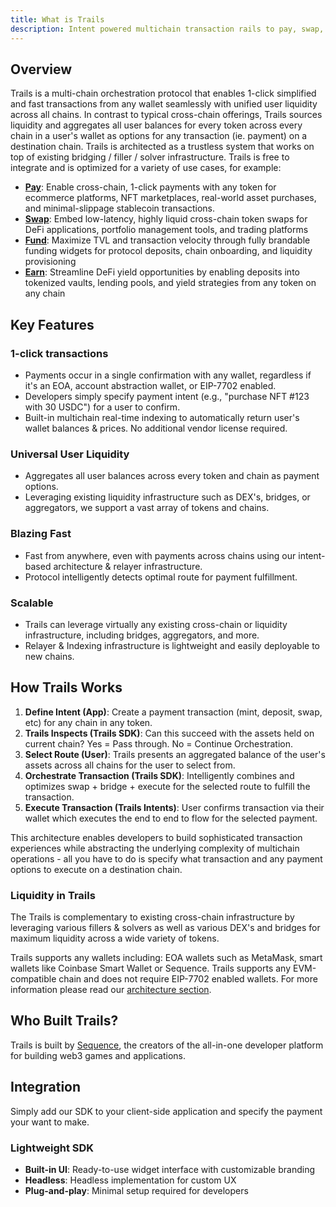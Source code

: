 ```yaml
---
title: What is Trails
description: Intent powered multichain transaction rails to pay, swap, fund, or earn in 1-click with any wallet, token or chain.
---
```



## Overview

Trails is a multi-chain orchestration protocol that enables 1-click simplified and fast transactions from any wallet seamlessly with unified user liquidity across all chains.
In contrast to typical cross-chain offerings, Trails sources liquidity and aggregates all user balances for every token across every chain in a user's wallet
as options for any transaction (ie. payment) on a destination chain. Trails is architected as a trustless system that
works on top of existing bridging / filler / solver infrastructure. Trails is free to integrate and is optimized for a variety of use cases, for example:

- **[Pay](/examples/pay)**: Enable cross-chain, 1-click payments with any token for ecommerce platforms, NFT marketplaces, real-world asset purchases, and minimal-slippage stablecoin transactions.
- **[Swap](/examples/swap)**: Embed low-latency, highly liquid cross-chain token swaps for DeFi applications, portfolio management tools, and trading platforms
- **[Fund](/examples/fund)**: Maximize TVL and transaction velocity through fully brandable funding widgets for protocol deposits, chain onboarding, and liquidity provisioning
- **[Earn](/examples/earn)**: Streamline DeFi yield opportunities by enabling deposits into tokenized vaults, lending pools, and yield strategies from any token on any chain


## Key Features

### 1-click transactions
- Payments occur in a single confirmation with any wallet, regardless if it's an EOA, account abstraction wallet, or EIP-7702 enabled.
- Developers simply specify payment intent (e.g., "purchase NFT #123 with 30 USDC") for a user to confirm.
- Built-in multichain real-time indexing to automatically return user's wallet balances & prices. No additional vendor license required.

### Universal User Liquidity
- Aggregates all user balances across every token and chain as payment options.
- Leveraging existing liquidity infrastructure such as DEX's, bridges, or aggregators, we support a vast array of tokens and chains.

### Blazing Fast
- Fast from anywhere, even with payments across chains using our intent-based architecture & relayer infrastructure.
- Protocol intelligently detects optimal route for payment fulfillment.

### Scalable
- Trails can leverage virtually any existing cross-chain or liquidity infrastructure, including bridges, aggregators, and more.
- Relayer & Indexing infrastructure is lightweight and easily deployable to new chains.

## How Trails Works

1. **Define Intent (App)**: Create a payment transaction (mint, deposit, swap, etc) for any chain in any token.
2. **Trails Inspects (Trails SDK)**: Can this succeed with the assets held on current chain? Yes = Pass through. No = Continue Orchestration.
3. **Select Route (User)**: Trails presents an aggregated balance of the user's assets across all chains for the user to select from.
4. **Orchestrate Transaction (Trails SDK)**: Intelligently combines and optimizes swap + bridge + execute for the selected route to fulfill the transaction.
5. **Execute Transaction (Trails Intents)**: User confirms transaction via their wallet which executes the end to end to flow for the selected payment.

This architecture enables developers to build sophisticated transaction experiences while abstracting the underlying complexity of multichain operations - all you have to do is specify what transaction and any payment options to execute
on a destination chain.

### Liquidity in Trails



The Trails is complementary to existing cross-chain infrastructure by leveraging various fillers & solvers as well as various DEX's and bridges for maximum liquidity across a wide variety of tokens.

Trails supports any wallets including: EOA wallets such as MetaMask, smart wallets like Coinbase Smart Wallet or Sequence. Trails supports any EVM-compatible chain
and does not require EIP-7702 enabled wallets. For more information please read our [architecture section](/architecture/how-it-works).


## Who Built Trails?

Trails is built by [Sequence](https://sequence.xyz), the creators of the all-in-one developer platform for building web3 games and applications.

## Integration

Simply add our SDK to your client-side application and specify the payment your want to make.

### Lightweight SDK
- **Built-in UI**: Ready-to-use widget interface with customizable branding
- **Headless**: Headless implementation for custom UX
- **Plug-and-play**: Minimal setup required for developers

